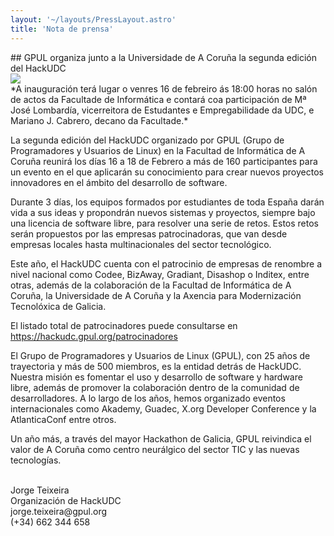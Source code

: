 ```yaml
---
layout: '~/layouts/PressLayout.astro'
title: 'Nota de prensa'
---
```


<div class="grid grid-cols-4">
    <div class="col-span-3">
        ## GPUL organiza junto a la Universidade de A Coruña la segunda edición del HackUDC
    </div>
    <div>
        <img src="https://gpul.org/assets/images/logos/logo_gpul.png" style="box-shadow: none !important" />
    </div>
</div>

<div class="text-muted text-base">
    *A inauguración terá lugar o venres 16 de febreiro ás 18:00 horas no salón de actos da Facultade de Informática e contará
    coa participación de Mª José Lombardía, vicerreitora de Estudantes e Empregabilidade da UDC, e Mariano J. Cabrero, decano da Facultade.*
</div>

La segunda edición del HackUDC organizado por GPUL (Grupo de Programadores y Usuarios de Linux) en la Facultad de Informática
de A Coruña reunirá los días 16 a 18 de Febrero a más de 160 participantes para un evento en el que aplicarán
su conocimiento para crear nuevos proyectos innovadores en el ámbito del desarrollo de software.

Durante 3 días, los equipos formados por estudiantes de toda España darán vida a sus ideas y propondrán nuevos sistemas y proyectos,
siempre bajo una licencia de software libre, para resolver una serie de retos. Estos retos serán propuestos por las empresas patrocinadoras,
que van desde empresas locales hasta multinacionales del sector tecnológico.

Este año, el HackUDC cuenta con el patrocinio de empresas de renombre a nivel nacional como Codee, BizAway, Gradiant, Disashop
o Inditex, entre otras, además de la colaboración de la Facultad de Informática de A Coruña, la Universidade de A Coruña y
la Axencia para Modernización Tecnolóxica de Galicia.

El listado total de patrocinadores puede consultarse en https://hackudc.gpul.org/patrocinadores

El Grupo de Programadores y Usuarios de Linux (GPUL), con 25 años de trayectoria y más de 500 miembros, es la entidad detrás 
de HackUDC. Nuestra misión es fomentar el uso y desarrollo de software y hardware libre, además de promover la colaboración 
dentro de la comunidad de desarrolladores. A lo largo de los años, hemos organizado eventos internacionales como Akademy, Guadec,
X.org Developer Conference y la AtlanticaConf entre otros.

Un año más, a través del mayor Hackathon de Galicia, GPUL reivindica el valor de A Coruña como centro neurálgico 
del sector TIC y las nuevas tecnologías.

<br />

<div class="font-semibold text-right">
    Jorge Teixeira <br/>
    Organización de HackUDC <br/>
    jorge.teixeira@gpul.org <br/>
    (+34) 662 344 658 <br/>
</div>